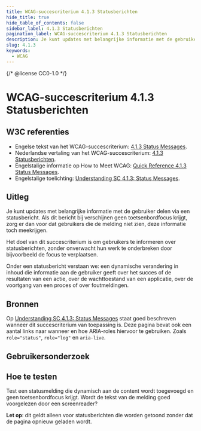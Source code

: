 ```yaml
---
title: WCAG-succescriterium 4.1.3 Statusberichten
hide_title: true
hide_table_of_contents: false
sidebar_label: 4.1.3 Statusberichten
pagination_label: WCAG-succescriterium 4.1.3 Statusberichten
description: Je kunt updates met belangrijke informatie met de gebruiker delen via een statusbericht. Zorg er dan voor dat gebruikers die de melding niet zien, deze informatie toch meekrijgen.
slug: 4.1.3
keywords:
  - WCAG
---
```


{/* @license CC0-1.0 */}


# WCAG-succescriterium 4.1.3 Statusberichten

## W3C referenties

- Engelse tekst van het WCAG-succescriterium: [<span lang="en">4.1.3 Status Messages</span>](https://www.w3.org/TR/WCAG22/#status-messages).
- Nederlandse vertaling van het WCAG-succescriterium: [4.1.3 Statusberichten](https://www.w3.org/Translations/WCAG22-nl/#statusberichten).
- Engelstalige informatie op <span lang="en">How to Meet WCAG</span>: [<span lang="en">Quick Reference 4.1.3 Status Messages</span>](https://www.w3.org/WAI/WCAG22/quickref/#status-messages).
- Engelstalige toelichting: [<span lang="en">Understanding SC 4.1.3: Status Messages</span>](https://www.w3.org/WAI/WCAG22/Understanding/status-messages.html).

## Uitleg

<Summary />

Je kunt updates met belangrijke informatie met de gebruiker delen via een statusbericht. Als dit bericht bij verschijnen geen toetsenbordfocus krijgt, zorg er dan voor dat gebruikers die de melding niet zien, deze informatie toch meekrijgen.

Het doel van dit succescriterium is om gebruikers te informeren over statusberichten, zonder onverwacht hun werk te onderbreken door bijvoorbeeld de focus te verplaatsen.

Onder een statusbericht verstaan we: een dynamische verandering in inhoud die informatie aan de gebruiker geeft over het succes of de resultaten van een actie, over de wachttoestand van een applicatie, over de voortgang van een proces of over foutmeldingen.

## Bronnen

Op [<span lang="en">Understanding SC 4.1.3: Status Messages</span>](https://www.w3.org/WAI/WCAG22/Understanding/status-messages.html) staat goed beschreven wanneer dit succescriterium van toepassing is. Deze pagina bevat ook een aantal links naar wanneer en hoe ARIA-roles hiervoor te gebruiken. Zoals `role="status"`, `role="log"` en `aria-live`.

## Gebruikersonderzoek

<CTAGebruikersonderzoek />

## Hoe te testen

Test een statusmelding die dynamisch aan de content wordt toegevoegd en geen toetsenbordfocus krijgt.
Wordt de tekst van de melding goed voorgelezen door een screenreader?

**Let op**: dit geldt alleen voor statusberichten die worden getoond zonder dat de pagina opnieuw geladen wordt.

<WCAGFooterInfo />
